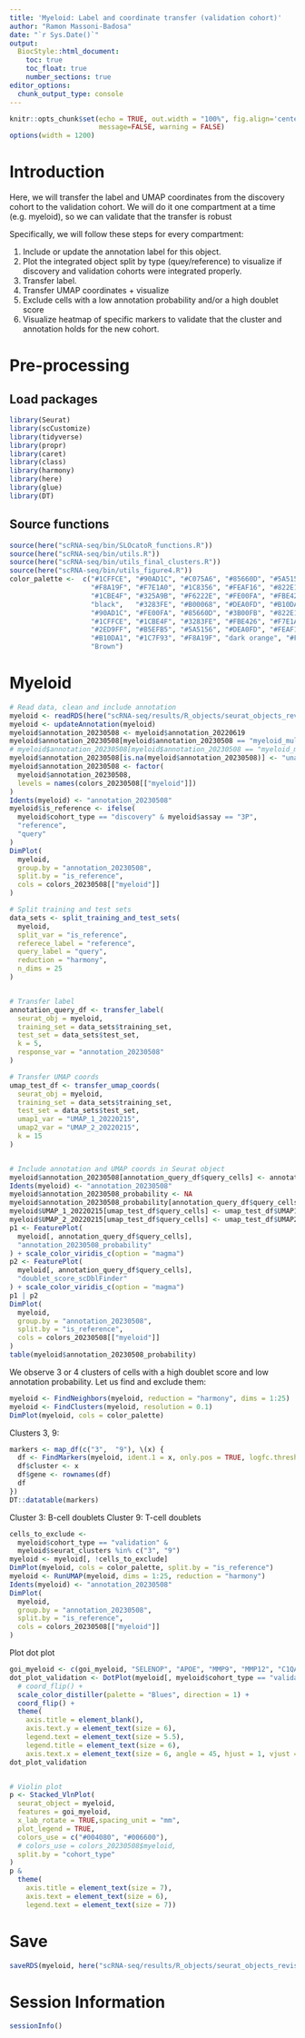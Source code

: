 ```yaml
---
title: 'Myeloid: Label and coordinate transfer (validation cohort)'
author: "Ramon Massoni-Badosa"
date: "`r Sys.Date()`"
output: 
  BiocStyle::html_document:
    toc: true
    toc_float: true
    number_sections: true
editor_options: 
  chunk_output_type: console
---
```


```r
knitr::opts_chunk$set(echo = TRUE, out.width = "100%", fig.align='center', 
                      message=FALSE, warning = FALSE)
options(width = 1200)
```


# Introduction

Here, we will transfer the label and UMAP coordinates from the discovery cohort to the validation cohort. We will do it one compartment at a time (e.g. myeloid), so we can validate that the transfer is robust

Specifically, we will follow these steps for every compartment:

1. Include or update the annotation label for this object.
2. Plot the integrated object split by type (quey/reference) to visualize if discovery and validation cohorts were integrated properly.
3. Transfer label.
4. Transfer UMAP coordinates + visualize
5. Exclude cells with a low annotation probability and/or a high doublet score
6. Visualize heatmap of specific markers to validate that the cluster and annotation holds for the new cohort.

# Pre-processing

## Load packages

```r
library(Seurat)
library(scCustomize)
library(tidyverse)
library(propr)
library(caret)
library(class)
library(harmony)
library(here)
library(glue)
library(DT)
```


## Source functions

```r
source(here("scRNA-seq/bin/SLOcatoR_functions.R"))
source(here("scRNA-seq/bin/utils.R"))
source(here("scRNA-seq/bin/utils_final_clusters.R"))
source(here("scRNA-seq/bin/utils_figure4.R"))
color_palette <-  c("#1CFFCE", "#90AD1C", "#C075A6", "#85660D", "#5A5156", "#AA0DFE",
                    "#F8A19F", "#F7E1A0", "#1C8356", "#FEAF16", "#822E1C", "#C4451C",
                    "#1CBE4F", "#325A9B", "#F6222E", "#FE00FA", "#FBE426", "#16FF32",
                    "black",   "#3283FE", "#B00068", "#DEA0FD", "#B10DA1", "#E4E1E3",
                    "#90AD1C", "#FE00FA", "#85660D", "#3B00FB", "#822E1C", "coral2",
                    "#1CFFCE", "#1CBE4F", "#3283FE", "#FBE426", "#F7E1A0", "#325A9B",
                    "#2ED9FF", "#B5EFB5", "#5A5156", "#DEA0FD", "#FEAF16", "#683B79",
                    "#B10DA1", "#1C7F93", "#F8A19F", "dark orange", "#FEAF16", "#FBE426",
                    "Brown")
```


# Myeloid

```r
# Read data, clean and include annotation
myeloid <- readRDS(here("scRNA-seq/results/R_objects/seurat_objects_revision/4.1-myeloid_seurat_object_discovery_validation_cohorts.rds"))
myeloid <- updateAnnotation(myeloid)
myeloid$annotation_20230508 <- myeloid$annotation_20220619
myeloid$annotation_20230508[myeloid$annotation_20230508 == "myeloid_multiome"] <- "unannotated" 
# myeloid$annotation_20230508[myeloid$annotation_20230508 == "myeloid_multiome"] <- "unannotated" 
myeloid$annotation_20230508[is.na(myeloid$annotation_20230508)] <- "unannotated"
myeloid$annotation_20230508 <- factor(
  myeloid$annotation_20230508,
  levels = names(colors_20230508[["myeloid"]])
)
Idents(myeloid) <- "annotation_20230508"
myeloid$is_reference <- ifelse(
  myeloid$cohort_type == "discovery" & myeloid$assay == "3P",
  "reference",
  "query"
)
DimPlot(
  myeloid,
  group.by = "annotation_20230508",
  split.by = "is_reference",
  cols = colors_20230508[["myeloid"]]
)

# Split training and test sets
data_sets <- split_training_and_test_sets(
  myeloid,
  split_var = "is_reference",
  referece_label = "reference",
  query_label = "query",
  reduction = "harmony",
  n_dims = 25
)


# Transfer label
annotation_query_df <- transfer_label(
  seurat_obj = myeloid,
  training_set = data_sets$training_set,
  test_set = data_sets$test_set,
  k = 5,
  response_var = "annotation_20230508"
)

# Transfer UMAP coords
umap_test_df <- transfer_umap_coords(
  seurat_obj = myeloid,
  training_set = data_sets$training_set,
  test_set = data_sets$test_set,
  umap1_var = "UMAP_1_20220215",
  umap2_var = "UMAP_2_20220215",
  k = 15
)


# Include annotation and UMAP coords in Seurat object
myeloid$annotation_20230508[annotation_query_df$query_cells] <- annotation_query_df$annotation
Idents(myeloid) <- "annotation_20230508"
myeloid$annotation_20230508_probability <- NA
myeloid$annotation_20230508_probability[annotation_query_df$query_cells] <- annotation_query_df$annotation_prob
myeloid$UMAP_1_20220215[umap_test_df$query_cells] <- umap_test_df$UMAP1
myeloid$UMAP_2_20220215[umap_test_df$query_cells] <- umap_test_df$UMAP2
p1 <- FeaturePlot(
  myeloid[, annotation_query_df$query_cells],
  "annotation_20230508_probability"
) + scale_color_viridis_c(option = "magma")
p2 <- FeaturePlot(
  myeloid[, annotation_query_df$query_cells],
  "doublet_score_scDblFinder"
) + scale_color_viridis_c(option = "magma")
p1 | p2
DimPlot(
  myeloid,
  group.by = "annotation_20230508",
  split.by = "is_reference",
  cols = colors_20230508[["myeloid"]]
)
table(myeloid$annotation_20230508_probability)
```


We observe 3 or 4 clusters of cells with a high doublet score and low annotation probability. Let us find and exclude them:

```r
myeloid <- FindNeighbors(myeloid, reduction = "harmony", dims = 1:25)
myeloid <- FindClusters(myeloid, resolution = 0.1)
DimPlot(myeloid, cols = color_palette)
```

Clusters 3, 9:

```r
markers <- map_df(c("3",  "9"), \(x) {
  df <- FindMarkers(myeloid, ident.1 = x, only.pos = TRUE, logfc.threshold = 0.75)
  df$cluster <- x
  df$gene <- rownames(df)
  df
})
DT::datatable(markers)
```


Cluster 3: B-cell doublets
Cluster 9: T-cell doublets

```r
cells_to_exclude <- 
  myeloid$cohort_type == "validation" &
  myeloid$seurat_clusters %in% c("3", "9")
myeloid <- myeloid[, !cells_to_exclude]
DimPlot(myeloid, cols = color_palette, split.by = "is_reference")
myeloid <- RunUMAP(myeloid, dims = 1:25, reduction = "harmony")
Idents(myeloid) <- "annotation_20230508"
DimPlot(
  myeloid,
  group.by = "annotation_20230508",
  split.by = "is_reference",
  cols = colors_20230508[["myeloid"]]
)
```


Plot dot plot

```r
goi_myeloid <- c(goi_myeloid, "SELENOP", "APOE", "MMP9", "MMP12", "C1QA", "ITGAX", "ZEB2")
dot_plot_validation <- DotPlot(myeloid[, myeloid$cohort_type == "validation"], features = rev(goi_myeloid)) +
  # coord_flip() +
  scale_color_distiller(palette = "Blues", direction = 1) +
  coord_flip() +
  theme(
    axis.title = element_blank(),
    axis.text.y = element_text(size = 6),
    legend.text = element_text(size = 5.5),
    legend.title = element_text(size = 6),
    axis.text.x = element_text(size = 6, angle = 45, hjust = 1, vjust = 1))
dot_plot_validation


# Violin plot
p <- Stacked_VlnPlot(
  seurat_object = myeloid,
  features = goi_myeloid,
  x_lab_rotate = TRUE,spacing_unit = "mm",
  plot_legend = TRUE,
  colors_use = c("#004080", "#006600"),
  # colors_use = colors_20230508$myeloid,
  split.by = "cohort_type"
)
p &
  theme(
    axis.title = element_text(size = 7),
    axis.text = element_text(size = 6),
    legend.text = element_text(size = 7))
```


# Save

```r
saveRDS(myeloid, here("scRNA-seq/results/R_objects/seurat_objects_revision/5.1-myeloid_seurat_object_discovery_validation_cohorts_annotation.rds"))
```


# Session Information

```r
sessionInfo()
```

